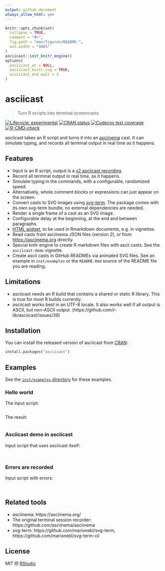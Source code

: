 ```yaml
---
output: github_document
always_allow_html: yes
---
```


<!-- README.md is generated from README.Rmd. Please edit that file -->

```r
knitr::opts_chunk$set(
  collapse = TRUE,
  comment = "#>",
  fig.path = "man/figures/README-",
  out.width = "100%"
)
asciicast::init_knitr_engine()
options(
  asciicast_at = NULL,
  asciicast_knitr_svg = TRUE,
  asciicast_end_wait = 3
)
```
# asciicast

> Turn R scripts into terminal screencasts

<!-- badges: start -->
[![Lifecycle: experimental](https://img.shields.io/badge/lifecycle-experimental-orange.svg)](https://www.tidyverse.org/lifecycle/#experimental)
[![CRAN status](https://www.r-pkg.org/badges/version/asciicast)](https://cran.r-project.org/package=asciicast)
[![Codecov test coverage](https://codecov.io/gh/r-lib/asciicast/branch/main/graph/badge.svg)](https://app.codecov.io/gh/r-lib/asciicast?branch=main)
[![R-CMD-check](https://github.com/r-lib/asciicast/actions/workflows/R-CMD-check.yaml/badge.svg)](https://github.com/r-lib/asciicast/actions/workflows/R-CMD-check.yaml)
<!-- badges: end -->

asciicast takes an R script and turns it into an
[asciinema](https://asciinema.org/) cast. It can simulate typing, and
records all terminal output in real time as it happens.

## Features

* Input is an R script, output is a
  [v2 asciicast recording](https://github.com/asciinema/asciinema/blob/develop/doc/asciicast-v2.md).
* Record all terminal output in real time, as it happens.
* Simulate typing in the commands, with a configurable, randomized speed.
* Alternatively, whole comment blocks or expressions can just appear on
  the screen.
* Convert casts to SVG images using
  [svg-term](https://github.com/marionebl/svg-term). The package comes with
  its own svg-term bundle, no external dependencies are needed.
* Render a single frame of a cast as an SVG image.
* Configurable delay at the beginning, at the end and between paragraphs.
* [HTML widget](http://www.htmlwidgets.org), to be used in Rmarkdown
  documents, e.g. in vignettes.
* Read casts from asciinema JSON files (version 2), or from
  <https://asciinema.org> directly.
* Special knitr engine to create R markdown files with ascii casts. See
  the `asciicast-demo` vignette.
* Create ascii casts in GitHub READMEs via animated SVG files. See an
  example in `inst/examples` or the `README.Rmd` source of the README
  file you are reading.

## Limitations

* asciicast needs an R build that contains a shared or static R library.
  This is true for most R builds currently.
* asciicast works best in an UTF-8 locale. It also works well if all output
  is ASCII, but non-ASCII output.
  (https://github.com/r-lib/asciicast/issues/36)

## Installation

You can install the released version of asciicast from
[CRAN](https://CRAN.R-project.org):

``` r
install.packages("asciicast")
```

## Examples

See the [`inst/examples` directory](https://github.com/gaborcsardi/asciicast/tree/main/inst/examples)
for these examples.

### Hello world

The input script:

```r
```

The result:

```asciicast
```

### Asciicast demo in asciicast

Input script that uses asciicast itself:

```r
```

```asciicast
```

### Errors are recorded

Input script with errors:

```r
```

```asciicast
```

## Related tools

* asciinema: https://asciinema.org/
* The original terminal session recorder:
  https://github.com/asciinema/asciinema
* svg-term: https://github.com/marionebl/svg-term,
  https://github.com/marionebl/svg-term-cli

## License

MIT @ [RStudio](https://github.com/rstudio)
